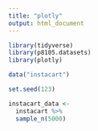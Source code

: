 ```yaml
---
title: "plotly"
output: html_document
---
```


```r
library(tidyverse)
library(p8105.datasets)
library(plotly)
```

```r
data("instacart")

set.seed(123)

instacart_data <-
  instacart %>% 
  sample_n(5000)
```

